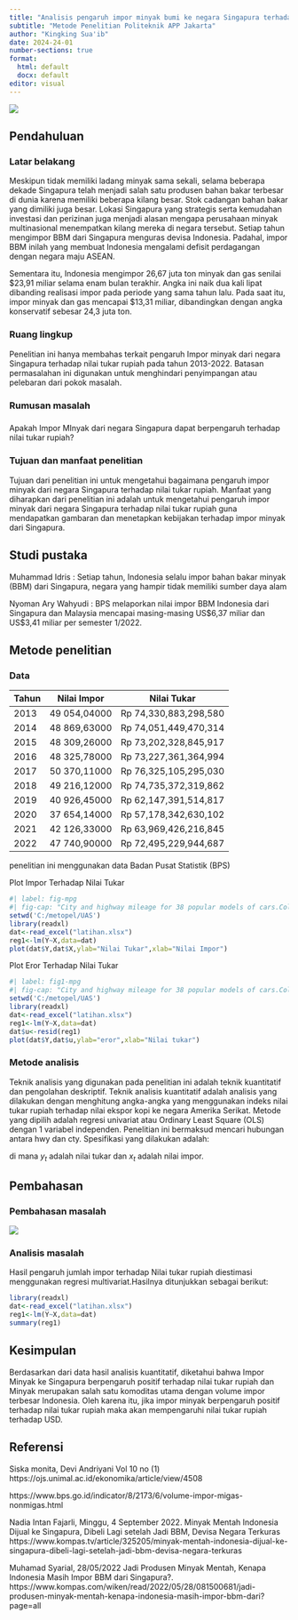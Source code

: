 ---
title: "Analisis pengaruh impor minyak bumi ke negara Singapura terhadap nilai tukar rupiah dalam 10 tahun terakhir"
subtitle: "Metode Penelitian Politeknik APP Jakarta"
author: "Kingking Sua'ib"
date: 2024-24-01
number-sections: true
format:
  html: default
  docx: default
editor: visual
---

![](poltekapp.jpg)

## Pendahuluan

### Latar belakang

Meskipun tidak memiliki ladang minyak sama sekali, selama beberapa dekade Singapura telah menjadi salah satu produsen bahan bakar terbesar di dunia karena memiliki beberapa kilang besar. Stok cadangan bahan bakar yang dimiliki juga besar. Lokasi Singapura yang strategis serta kemudahan investasi dan perizinan juga menjadi alasan mengapa perusahaan minyak multinasional menempatkan kilang mereka di negara tersebut. Setiap tahun mengimpor BBM dari Singapura menguras devisa Indonesia. Padahal, impor BBM inilah yang membuat Indonesia mengalami defisit perdagangan dengan negara maju ASEAN.

Sementara itu, Indonesia mengimpor 26,67 juta ton minyak dan gas senilai \$23,91 miliar selama enam bulan terakhir. Angka ini naik dua kali lipat dibanding realisasi impor pada periode yang sama tahun lalu. Pada saat itu, impor minyak dan gas mencapai \$13,31 miliar, dibandingkan dengan angka konservatif sebesar 24,3 juta ton.

### Ruang lingkup

Penelitian ini hanya membahas terkait pengaruh Impor minyak dari negara Singapura terhadap nilai tukar rupiah pada tahun 2013-2022. Batasan permasalahan ini digunakan untuk menghindari penyimpangan atau pelebaran dari pokok masalah.

### Rumusan masalah

### 

Apakah Impor MInyak dari negara Singapura dapat berpengaruh terhadap nilai tukar rupiah?

### Tujuan dan manfaat penelitian

Tujuan dari penelitian ini untuk mengetahui bagaimana pengaruh impor minyak dari negara Singapura terhadap nilai tukar rupiah. Manfaat yang diharapkan dari penelitian ini adalah untuk mengetahui pengaruh impor minyak dari negara Singapura terhadap nilai tukar rupiah guna mendapatkan gambaran dan menetapkan kebijakan terhadap impor minyak dari Singapura.

### 

## Studi pustaka

Muhammad Idris : Setiap tahun, Indonesia selalu impor bahan bakar minyak (BBM) dari Singapura, negara yang hampir tidak memiliki sumber daya alam

Nyoman Ary Wahyudi : BPS melaporkan nilai impor BBM Indonesia dari Singapura dan Malaysia mencapai masing-masing US\$6,37 miliar dan US\$3,41 miliar per semester 1/2022.

## Metode penelitian

### Data

| Tahun | Nilai Impor  | Nilai Tukar           |
|-------|--------------|-----------------------|
| 2013  | 49 054,04000 | Rp 74,330,883,298,580 |
| 2014  | 48 869,63000 | Rp 74,051,449,470,314 |
| 2015  | 48 309,26000 | Rp 73,202,328,845,917 |
| 2016  | 48 325,78000 | Rp 73,227,361,364,994 |
| 2017  | 50 370,11000 | Rp 76,325,105,295,030 |
| 2018  | 49 216,12000 | Rp 74,735,372,319,862 |
| 2019  | 40 926,45000 | Rp 62,147,391,514,817 |
| 2020  | 37 654,14000 | Rp 57,178,342,630,102 |
| 2021  | 42 126,33000 | Rp 63,969,426,216,845 |
| 2022  | 47 740,90000 | Rp 72,495,229,944,687 |

penelitian ini menggunakan data Badan Pusat Statistik (BPS)

Plot Impor Terhadap Nilai Tukar

```{r}
#| label: fig-mpg
#| fig-cap: "City and highway mileage for 38 popular models of cars.Color by number of cylinders"
setwd('C:/metopel/UAS')
library(readxl)
dat<-read_excel("latihan.xlsx")
reg1<-lm(Y~X,data=dat)
plot(dat$Y,dat$X,ylab="Nilai Tukar",xlab="Nilai Impor")
```

Plot Eror Terhadap Nilai Tukar

```{r}
#| label: fig1-mpg
#| fig-cap: "City and highway mileage for 38 popular models of cars.Color by number of cylinders"
setwd('C:/metopel/UAS')
library(readxl)
dat<-read_excel("latihan.xlsx")
reg1<-lm(Y~X,data=dat)
dat$u<-resid(reg1)
plot(dat$Y,dat$u,ylab="eror",xlab="Nilai tukar")
```

### Metode analisis

Teknik analisis yang digunakan pada penelitian ini adalah teknik kuantitatif dan pengolahan deskriptif. Teknik analisis kuantitatif adalah analisis yang dilakukan dengan menghitung angka-angka yang menggunakan indeks nilai tukar rupiah terhadap nilai ekspor kopi ke negara Amerika Serikat. Metode yang dipilih adalah regresi univariat atau Ordinary Least Square (OLS) dengan 1 variabel independen. Penelitian ini bermaksud mencari hubungan antara hwy dan cty. Spesifikasi yang dilakukan adalah:

di mana $y_t$ adalah nilai tukar dan $x_t$ adalah nilai impor.

## Pembahasan

### Pembahasan masalah

![](images/image-1515894147.png)

### Analisis masalah

Hasil pengaruh jumlah impor terhadap Nilai tukar rupiah diestimasi menggunakan regresi multivariat.Hasilnya ditunjukkan sebagai berikut:

```{r}
library(readxl)
dat<-read_excel("latihan.xlsx")
reg1<-lm(Y~X,data=dat)
summary(reg1)
```

## Kesimpulan

Berdasarkan dari data hasil analisis kuantitatif, diketahui bahwa Impor Minyak ke Singapura berpengaruh positif terhadap nilai tukar rupiah dan Minyak merupakan salah satu komoditas utama dengan volume impor terbesar Indonesia. Oleh karena itu, jika impor minyak berpengaruh positif terhadap nilai tukar rupiah maka akan mempengaruhi nilai tukar rupiah terhadap USD.

## Referensi

Siska monita, Devi Andriyani Vol 10 no (1)  https://ojs.unimal.ac.id/ekonomika/article/view/4508

https://www.bps.go.id/indicator/8/2173/6/volume-impor-migas-nonmigas.html

Nadia Intan Fajarli, Minggu, 4 September 2022. Minyak Mentah Indonesia Dijual ke Singapura, Dibeli Lagi setelah Jadi BBM, Devisa Negara Terkuras https://www.kompas.tv/article/325205/minyak-mentah-indonesia-dijual-ke-singapura-dibeli-lagi-setelah-jadi-bbm-devisa-negara-terkuras

Muhamad Syarial, 28/05/2022 Jadi Produsen Minyak Mentah, Kenapa Indonesia Masih Impor BBM dari Singapura?. https://www.kompas.com/wiken/read/2022/05/28/081500681/jadi-produsen-minyak-mentah-kenapa-indonesia-masih-impor-bbm-dari?page=all
